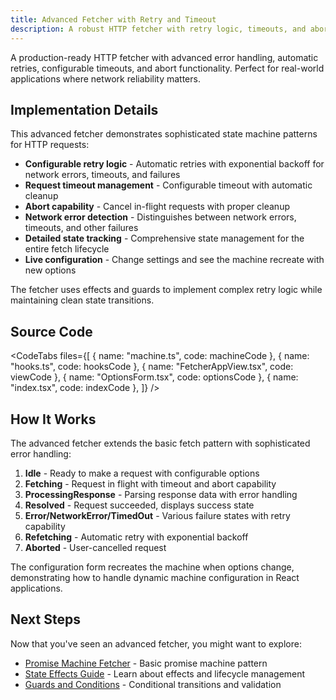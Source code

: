 ```yaml
---
title: Advanced Fetcher with Retry and Timeout
description: A robust HTTP fetcher with retry logic, timeouts, and abort functionality
---
```



A production-ready HTTP fetcher with advanced error handling, automatic retries, configurable timeouts, and abort functionality. Perfect for real-world applications where network reliability matters.

<div className="not-content">
  <FetcherExample client:visible />
</div>

## Implementation Details

This advanced fetcher demonstrates sophisticated state machine patterns for HTTP requests:

- **Configurable retry logic** - Automatic retries with exponential backoff for network errors, timeouts, and failures
- **Request timeout management** - Configurable timeout with automatic cleanup
- **Abort capability** - Cancel in-flight requests with proper cleanup
- **Network error detection** - Distinguishes between network errors, timeouts, and other failures
- **Detailed state tracking** - Comprehensive state management for the entire fetch lifecycle
- **Live configuration** - Change settings and see the machine recreate with new options

The fetcher uses effects and guards to implement complex retry logic while maintaining clean state transitions.

## Source Code

<CodeTabs
  files={[
    { name: "machine.ts", code: machineCode },
    { name: "hooks.ts", code: hooksCode },
    { name: "FetcherAppView.tsx", code: viewCode },
    { name: "OptionsForm.tsx", code: optionsCode },
    { name: "index.tsx", code: indexCode },
  ]}
/>

## How It Works

The advanced fetcher extends the basic fetch pattern with sophisticated error handling:

1. **Idle** - Ready to make a request with configurable options
2. **Fetching** - Request in flight with timeout and abort capability
3. **ProcessingResponse** - Parsing response data with error handling
4. **Resolved** - Request succeeded, displays success state
5. **Error/NetworkError/TimedOut** - Various failure states with retry capability
6. **Refetching** - Automatic retry with exponential backoff
7. **Aborted** - User-cancelled request

The configuration form recreates the machine when options change, demonstrating how to handle dynamic machine configuration in React applications.

## Next Steps

Now that you've seen an advanced fetcher, you might want to explore:

- [Promise Machine Fetcher](/examples/promise-machine-fetcher) - Basic promise machine pattern
- [State Effects Guide](/guides/effects) - Learn about effects and lifecycle management
- [Guards and Conditions](/guides/guards) - Conditional transitions and validation
